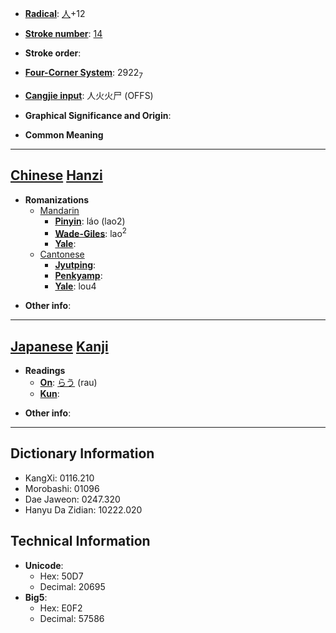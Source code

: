 * '''[[Wiktionary:Chinese radical index| Radical]]''': [[Wiktionary:Chinese radical index 人|人]]+12

* '''[[Wiktionary:Chinese total strokes index|Stroke number]]''': [[Wiktionary:Chinese total strokes index 14|14]]

* '''Stroke order''': 

* '''[[Wiktionary:Chinese four corner index|Four-Corner System]]''': 2922<sub>7</sub>

* '''[[Wiktionary:Chinese Cangjie index|Cangjie input]]''': 人火火尸 (OFFS)

* '''Graphical Significance and Origin''': 

* '''Common Meaning'''

----

== [[Chinese]] [[Hanzi]] ==

* '''Romanizations'''
** [[Mandarin]]
*** '''[[Pinyin]]''': láo (lao2)
*** '''[[Wade-Giles]]''': lao<sup>2</sup>
*** '''[[Yale]]''': 
**[[Cantonese]]
***'''[[Jyutping]]''':
***'''[[Penkyamp]]''': 
***'''[[Yale]]''': lou4

* '''Other info''': 

----

== [[Japanese]] [[Kanji]] ==

* '''Readings'''
** '''[[On]]''': [[らう]] (rau)
** '''[[Kun]]''': 

* '''Other info''':  

----

== Dictionary Information ==

* KangXi: 0116.210
* Morobashi: 01096
* Dae Jaweon: 0247.320
* Hanyu Da Zidian: 10222.020

== Technical Information ==

* '''Unicode''':
** Hex: 50D7
** Decimal: 20695
* '''Big5''':
** Hex: E0F2
** Decimal: 57586